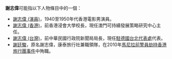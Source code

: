 '''謝志偉'''可能指以下人物條目中的一個：
*[[謝志偉_(演員)|謝志偉 (演員)]]，1940至1950年代香港電影男演員。
*[[謝志偉_(香港)|謝志偉 (香港)]]，前香港浸會大學校長，現任澳門可持續發展策略研究中心主任。
*[[謝志偉_(台灣)|謝志偉 (台灣)]]，前中華民國行政院新聞局局長，現任[[駐德國台北代表處|駐德國台北代表處]]代表。
*[[謝廷駿|謝廷駿]]，原名謝志偉，康泰旅行社兼職領隊，在2010年[[馬尼拉前警員劫持香港旅行團事件|馬尼拉前警員劫持香港旅行團事件]]中殉職。
{{disambig|Z志|cat=三字謝姓人名消歧義}}